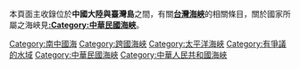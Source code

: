 本頁面主收錄位於'''中國大陸與臺灣島'''之間，有關'''[[台灣海峽|台灣海峽]]'''的相關條目，關於國家所屬之海峽見'''[[:Category:中華民國海峽|:Category:中華民國海峽]]'''。

{{DEFAULTSORT:Taiwan}}
[[Category:南中國海|Category:南中國海]]
[[Category:跨國海峽|Category:跨國海峽]]
[[Category:太平洋海峽|Category:太平洋海峽]]
[[Category:有爭議的水域|Category:有爭議的水域]]
[[Category:中華民國海峽|Category:中華民國海峽]]
[[Category:中華人民共和國海峽|Category:中華人民共和國海峽]]